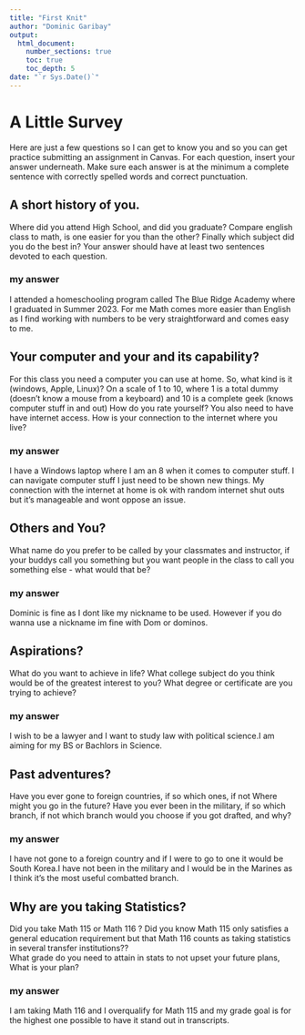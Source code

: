 ```yaml
---
title: "First Knit"
author: "Dominic Garibay"
output: 
  html_document:
    number_sections: true
    toc: true
    toc_depth: 5
date: "`r Sys.Date()`"   
---
```


# A Little Survey

Here are just a few questions so I can get to know you and so you can get practice submitting an assignment in Canvas.  For each question, insert your answer underneath. Make sure each answer is at the minimum a complete sentence with correctly spelled words and correct punctuation. 

## A short history of you.  
Where did you attend High School, and did you graduate? Compare english class to math, is one easier for you than the other? Finally which subject did you do the best in? Your answer should have at least two sentences devoted to each question.  
  
### my answer     
  
I attended a homeschooling program called The Blue Ridge Academy where I graduated in Summer 2023. For me Math comes more easier than English as I find working with numbers to be very straightforward and comes easy to me.
     


## Your computer and your and its capability?  
 For this class  you need a computer you can use at home.  So, what kind is it (windows, Apple, Linux)?  On a scale of 1 to 10, where 1 is a total dummy (doesn't know a mouse from a keyboard) and 10 is a complete geek (knows computer stuff in and out) How do you rate yourself?  You also need to have have internet access. How is your connection to the internet where you live?

### my answer   
I have a Windows laptop where I am an 8 when it comes to computer stuff. I can navigate computer stuff I just need to be shown new things. My connection with the internet at home is ok with random internet shut outs but it's manageable and wont oppose an issue.  
   

## Others and You?   
What name do you prefer to be called by your classmates and instructor, if your buddys call you something but you want people in the class to call you something else - what would that be? 

### my answer     
  
Dominic is fine as I dont like my nickname to be used. However if you do wanna use a nickname im fine with Dom or dominos.   
 




## Aspirations?   
What do you want to achieve in life?  What college subject do you think would be of the greatest interest to you? What degree or certificate are you trying to achieve?

### my answer     
  
I wish to be a lawyer and I want to study law with political science.I am aiming for my BS or Bachlors in Science.   
 



## Past adventures?  
Have you ever gone to foreign countries, if so which ones, if not Where might you go in the future?  Have you ever been in the military, if so which branch, if not which branch would you choose if you got drafted, and why?

### my answer     
  
I have not gone to a foreign country and if I were to go to one it would be South Korea.I have not been in the military and I would be in the Marines as I think it's the most useful combatted branch.   
  



## Why are you taking Statistics?  
Did you take Math 115 or Math 116 ?  Did you know Math 115 only satisfies a general education requirement but that Math 116 counts as taking statistics in several transfer institutions??  
What grade do you need to attain in stats to not upset your future plans, What is your plan?  
 

### my answer     
  
I am taking Math 116 and I overqualify for Math 115 and my grade goal is for the highest one possible to have it stand out in transcripts.    
 






  

